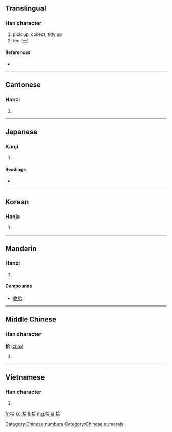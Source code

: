 {{also|十}}
==Translingual==

===Han character===
{{Han char|rn=64|rad=手|as=06|sn=9|four=5806<sub>1</sub>|canj=手人一口 (QOMR)|ids=⿰[[扌]][[合]]}}

# pick up, collect, tidy up
# ten ([[十]])

====References====
* {{Han ref|kx=0428.240|dkj=12014|dj=0777.180|hdz=31872.010|uh=62FE|ud=25342|bh=AC42|bd=44098}}

[[Category:Chinese numbers]]
[[Category:Chinese numerals]]

----

==Cantonese==

===Hanzi===
{{yue-hanzi|jyut=|y=sap6}}

# {{defn|Cantonese}}

----

==Japanese==

===Kanji===
{{ja-kanji|grade=3|rs=手06}}

# {{defn|Japanese}}

====Readings====
* {{ja-readings|on=[[しゅう]] (shū), [[じゅう]] (jū)|kun=[[ひろう]] (hirou), [[とお]] (too)}}

----

==Korean==

===Hanja===
{{ko-hanja|hangeul=[[습]], [[십]]|eumhun=|rv=seup, sip|mr=sŭp, sip|y=sup, sip}}

# {{defn|Korean}}

----

==Mandarin==

===Hanzi===
{{cmn-hanzi|pin=[[jiè]] ([[jie4]]), [[shè]] ([[she4]]), [[shí]] ([[shi2]])|wg=chieh<sup>4</sup>, she<sup>4</sup>, shih<sup>2</sup>}}

# {{defn|Mandarin}}

====Compounds====
*[[收拾]]

----

==Middle Chinese==

===Han character===
'''拾''' ([[zhip]])

# {{defn|Middle Chinese}}

----

==Vietnamese==

===Han character===
{{vi-hantu|[[thập]], [[thộp]], [[thụp]], [[đập]]}}

# {{defn|Vietnamese}}

[[fr:拾]]
[[ko:拾]]
[[li:拾]]
[[mg:拾]]
[[ja:拾]]